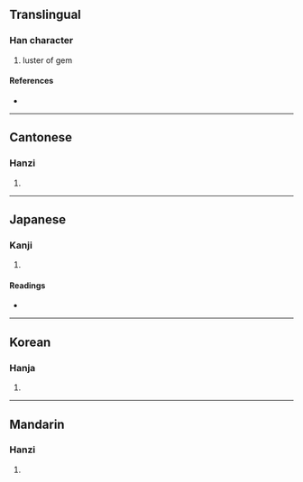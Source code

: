 {{character info/new}}
==Translingual==

===Han character===
{{Han char|rn=96|rad=玉|as=12|sn=16|four=16196|canj=MGAYF|ids=⿰𤣩景}}

# luster of gem

====References====
* {{Han ref|kx=0742.100|dkj=21246|dj=1151.230|hdz=21137.110|uh=749F|ud=29855|bh=BF5B|bd=48987}}

----

==Cantonese==

===Hanzi===
{{yue-hanzi|jyut=|y=ging2}}

# {{defn|lang=yue|sort=玉12}}

----

==Japanese==

===Kanji===
{{ja-kanji|grade=|rs=玉12}}

# {{defn|lang=ja|sort=玉12}}

====Readings====
* {{ja-readings|on=[[えい]] (ei), [[よう]] (yō), [[けい]] (kei), [[きょう]] (kyō)|kun=|nanori=}}

----

==Korean==

===Hanja===
{{ko-hanja|hangeul=경|eumhun=|rv=gyeong|mr=kyŏng|y=kyeng}}

# {{defn|lang=ko|sort=玉12}}

----

==Mandarin==

===Hanzi===
{{cmn-hanzi|pin=[[jǐng]] ([[jing3]])|wg=ching<sup>3</sup>}}

# {{defn|lang=cmn|sort=玉12}}